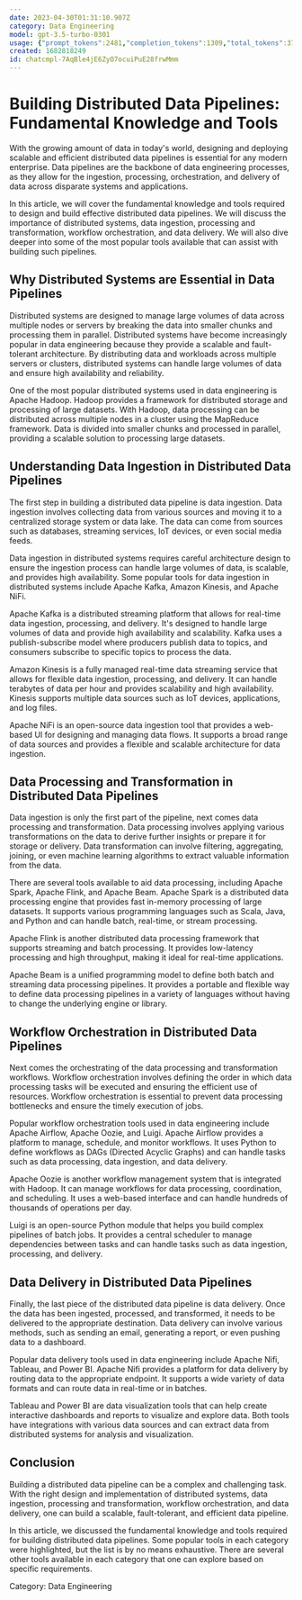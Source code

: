 ```yaml
---
date: 2023-04-30T01:31:10.907Z
category: Data Engineering
model: gpt-3.5-turbo-0301
usage: {"prompt_tokens":2481,"completion_tokens":1309,"total_tokens":3790}
created: 1682818249
id: chatcmpl-7AqBle4jE6ZyO7ocuiPuE28frwMmm
---
```


# Building Distributed Data Pipelines: Fundamental Knowledge and Tools

With the growing amount of data in today's world, designing and deploying scalable and efficient distributed data pipelines is essential for any modern enterprise. Data pipelines are the backbone of data engineering processes, as they allow for the ingestion, processing, orchestration, and delivery of data across disparate systems and applications. 

In this article, we will cover the fundamental knowledge and tools required to design and build effective distributed data pipelines. We will discuss the importance of distributed systems, data ingestion, processing and transformation, workflow orchestration, and data delivery. We will also dive deeper into some of the most popular tools available that can assist with building such pipelines. 

## Why Distributed Systems are Essential in Data Pipelines

Distributed systems are designed to manage large volumes of data across multiple nodes or servers by breaking the data into smaller chunks and processing them in parallel. Distributed systems have become increasingly popular in data engineering because they provide a scalable and fault-tolerant architecture. By distributing data and workloads across multiple servers or clusters, distributed systems can handle large volumes of data and ensure high availability and reliability.

One of the most popular distributed systems used in data engineering is Apache Hadoop. Hadoop provides a framework for distributed storage and processing of large datasets. With Hadoop, data processing can be distributed across multiple nodes in a cluster using the MapReduce framework. Data is divided into smaller chunks and processed in parallel, providing a scalable solution to processing large datasets.

## Understanding Data Ingestion in Distributed Data Pipelines

The first step in building a distributed data pipeline is data ingestion. Data ingestion involves collecting data from various sources and moving it to a centralized storage system or data lake. The data can come from sources such as databases, streaming services, IoT devices, or even social media feeds. 

Data ingestion in distributed systems requires careful architecture design to ensure the ingestion process can handle large volumes of data, is scalable, and provides high availability. Some popular tools for data ingestion in distributed systems include Apache Kafka, Amazon Kinesis, and Apache NiFi. 

Apache Kafka is a distributed streaming platform that allows for real-time data ingestion, processing, and delivery. It's designed to handle large volumes of data and provide high availability and scalability. Kafka uses a publish-subscribe model where producers publish data to topics, and consumers subscribe to specific topics to process the data.

Amazon Kinesis is a fully managed real-time data streaming service that allows for flexible data ingestion, processing, and delivery. It can handle terabytes of data per hour and provides scalability and high availability. Kinesis supports multiple data sources such as IoT devices, applications, and log files.

Apache NiFi is an open-source data ingestion tool that provides a web-based UI for designing and managing data flows. It supports a broad range of data sources and provides a flexible and scalable architecture for data ingestion.

## Data Processing and Transformation in Distributed Data Pipelines

Data ingestion is only the first part of the pipeline, next comes data processing and transformation. Data processing involves applying various transformations on the data to derive further insights or prepare it for storage or delivery. Data transformation can involve filtering, aggregating, joining, or even machine learning algorithms to extract valuable information from the data. 

There are several tools available to aid data processing, including Apache Spark, Apache Flink, and Apache Beam. Apache Spark is a distributed data processing engine that provides fast in-memory processing of large datasets. It supports various programming languages such as Scala, Java, and Python and can handle batch, real-time, or stream processing.

Apache Flink is another distributed data processing framework that supports streaming and batch processing. It provides low-latency processing and high throughput, making it ideal for real-time applications.

Apache Beam is a unified programming model to define both batch and streaming data processing pipelines. It provides a portable and flexible way to define data processing pipelines in a variety of languages without having to change the underlying engine or library.

## Workflow Orchestration in Distributed Data Pipelines

Next comes the orchestrating of the data processing and transformation workflows. Workflow orchestration involves defining the order in which data processing tasks will be executed and ensuring the efficient use of resources. Workflow orchestration is essential to prevent data processing bottlenecks and ensure the timely execution of jobs.

Popular workflow orchestration tools used in data engineering include Apache Airflow, Apache Oozie, and Luigi. Apache Airflow provides a platform to manage, schedule, and monitor workflows. It uses Python to define workflows as DAGs (Directed Acyclic Graphs) and can handle tasks such as data processing, data ingestion, and data delivery.

Apache Oozie is another workflow management system that is integrated with Hadoop. It can manage workflows for data processing, coordination, and scheduling. It uses a web-based interface and can handle hundreds of thousands of operations per day.

Luigi is an open-source Python module that helps you build complex pipelines of batch jobs. It provides a central scheduler to manage dependencies between tasks and can handle tasks such as data ingestion, processing, and delivery.

## Data Delivery in Distributed Data Pipelines

Finally, the last piece of the distributed data pipeline is data delivery. Once the data has been ingested, processed, and transformed, it needs to be delivered to the appropriate destination. Data delivery can involve various methods, such as sending an email, generating a report, or even pushing data to a dashboard.

Popular data delivery tools used in data engineering include Apache Nifi, Tableau, and Power BI. Apache Nifi provides a platform for data delivery by routing data to the appropriate endpoint. It supports a wide variety of data formats and can route data in real-time or in batches.

Tableau and Power BI are data visualization tools that can help create interactive dashboards and reports to visualize and explore data. Both tools have integrations with various data sources and can extract data from distributed systems for analysis and visualization.

## Conclusion

Building a distributed data pipeline can be a complex and challenging task. With the right design and implementation of distributed systems, data ingestion, processing and transformation, workflow orchestration, and data delivery, one can build a scalable, fault-tolerant, and efficient data pipeline.

In this article, we discussed the fundamental knowledge and tools required for building distributed data pipelines. Some popular tools in each category were highlighted, but the list is by no means exhaustive. There are several other tools available in each category that one can explore based on specific requirements. 

Category: Data Engineering
